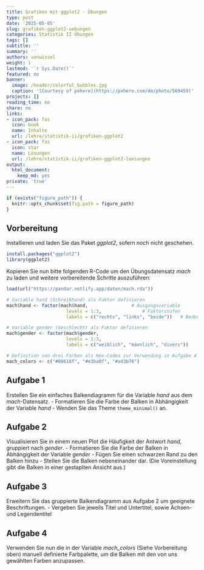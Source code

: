 ```yaml
---
title: Grafiken mit ggplot2 - Übungen
type: post
date: '2025-05-05'
slug: grafiken-ggplot2-uebungen
categories: Statistik II Übungen
tags: []
subtitle: ''
summary: ''
authors: vonwissel
weight: 1
lastmod: '`r Sys.Date()`'
featured: no
banner:
  image: /header/colorful_bubbles.jpg
  caption: '[Courtesy of pxhere](https://pxhere.com/de/photo/569459)'
projects: []
reading_time: no
share: no
links:
- icon_pack: fas
  icon: book
  name: Inhalte
  url: /lehre/statistik-ii/grafiken-ggplot2
- icon_pack: fas
  icon: star
  name: Lösungen
  url: /lehre/statistik-ii/grafiken-ggplot2-loesungen
output:
  html_document:
    keep_md: yes
private: 'true'
---
```


```r
if (exists("figure_path")) {
  knitr::opts_chunk$set(fig.path = figure_path)
}
```

## Vorbereitung

Installieren und laden Sie das Paket *ggplot2*, sofern noch nicht geschehen.

```r
install.packages("ggplot2")
library(ggplot2)
```

Kopieren Sie nun bitte folgenden R-Code um den Übungsdatensatz *mach* zu laden und weitere vorbereitende Schritte auszuführen:

```r
load(url("https://pandar.netlify.app/daten/mach.rda"))

# Variable hand (Schreibhand) als Faktor definieren
mach$hand <- factor(mach$hand,                # Ausgangsvariable
                      levels = 1:3,               # Faktorstufen
                      labels = c("rechts", "links", "beide"))   # Bedeutung

# Variable gender (Geschlecht) als Faktor definieren
mach$gender <- factor(mach$gender,
                      levels = 1:3,
                      labels = c("weiblich", "männlich", "divers"))

# Definition von drei Farben als Hex-Codes zur Verwendung in Aufgabe 4
mach_colors <- c("#00618f", "#e3ba0f", "#ad3b76")
```

## Aufgabe 1

Erstellen Sie ein einfaches Balkendiagramm für die Variable *hand* aus dem *mach*-Datensatz.
- Formatieren Sie die Farbe der Balken in Abhängigkeit der Variable *hand*
- Wenden Sie das Theme `theme_minimal()` an.

## Aufgabe 2

Visualisieren Sie in einem neuen Plot die Häufigkeit der Antwort *hand*, gruppiert nach *gender*.
- Formatieren Sie die Farbe der Balken in Abhängigkeit der Variable *gender*
- Fügen Sie einen schwarzen Rand zu den Balken hinzu
- Stellen Sie die Balken nebeneinander dar. (Die Voreinstellung gibt die Balken in einer gestaplten Ansicht aus.)

## Aufgabe 3

Erweitern Sie das gruppierte Balkendiagramm aus Aufgabe 2 um geeignete Beschriftungen.
- Vergeben Sie jeweils Titel und Untertitel, sowie Achsen- und Legendentitel

## Aufgabe 4

Verwenden Sie nun die in der Variable *mach_colors* (Siehe Vorbereitung oben) manuell definierte Farbpalette, um die Balken mit den von uns gewählten Farben anzupassen.
